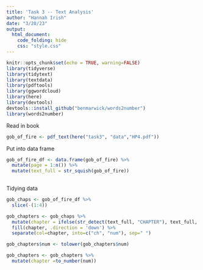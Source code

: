 ```yaml
---
title: 'Task 3 -- Text Analysis'
author: "Hannah Irish"
date: "3/20/23"
output: 
  html_document:
    code_folding: hide
    css: "style.css"
---
```


```r
knitr::opts_chunk$set(echo = TRUE, warning=FALSE)
library(tidyverse)
library(tidytext)
library(textdata)
library(pdftools)
library(ggwordcloud)
library(here)
library(devtools)
devtools::install_github("benmarwick/words2number")
library(words2number)
```

Read in book
```r
gob_of_fire <- pdf_text(here("task3", "data","HP4.pdf"))
```


Put into data frame
```r
gob_of_fire_df <- data.frame(gob_of_fire) %>%
  mutate(page = 1:n()) %>%
  mutate(text_full = str_squish(gob_of_fire))  
 
```

Tidying data
```r
gob_chaps <- gob_of_fire_df %>%
  slice(-(1:4))

gob_chapters <- gob_chaps %>%
  mutate(chapter = ifelse(str_detect(text_full, "CHAPTER"), text_full, NA)) %>%
  fill(chapter, .direction = 'down') %>%
  separate(col=chapter, into=c("ch", "num"), sep=" ") 

gob_chapters$num <- tolower(gob_chapters$num)

gob_chapters <- gob_chapters %>%
  mutate(chapter =to_number(num))
 
```


